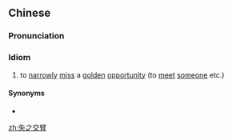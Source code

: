 ==Chinese==
{{zh-forms}}

===Pronunciation===
{{zh-pron
|m=shī zhī jiāo bì
|cat=id
}}

===Idiom===
{{zh-idiom}}

# to [[narrowly]] [[miss]] a [[golden]] [[opportunity]] (to [[meet]] [[someone]] etc.)

====Synonyms====
* {{zh-l|交臂失之}}

[[zh:失之交臂]]